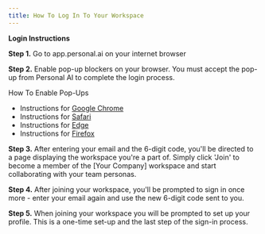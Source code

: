 ```yaml
---
title: How To Log In To Your Workspace
---
```


**Login Instructions**

**Step 1.** Go to app.personal.ai on your internet browser

**Step 2.** Enable pop-up blockers on your browser. You must accept the pop-up from Personal AI to complete the login process.

How To Enable Pop-Ups
- Instructions for [Google Chrome](https://support.google.com/chrome/answer/95472?hl=en&co=GENIE.Platform%3DDesktop)
- Instructions for [Safari](https://support.apple.com/en-ca/guide/safari/sfri40696/mac)
- Instructions for [Edge](https://support.microsoft.com/en-us/microsoft-edge/block-pop-ups-in-microsoft-edge-1d8ba4f8-f385-9a0b-e944-aa47339b6bb5)
- Instructions for [Firefox](https://support.mozilla.org/en-US/kb/pop-blocker-settings-exceptions-troubleshooting)

**Step 3.** After entering your email and the 6-digit code, you'll be directed to a page displaying the workspace you're a part of. Simply click 'Join' to become a member of the [Your Company] workspace and start collaborating with your team personas. 

**Step 4.** After joining your workspace, you'll be prompted to sign in once more - enter your email again and use the new 6-digit code sent to you.

**Step 5.** When joining your workspace you will be prompted to set up your profile. This is a one-time set-up and the last step of the sign-in process.



